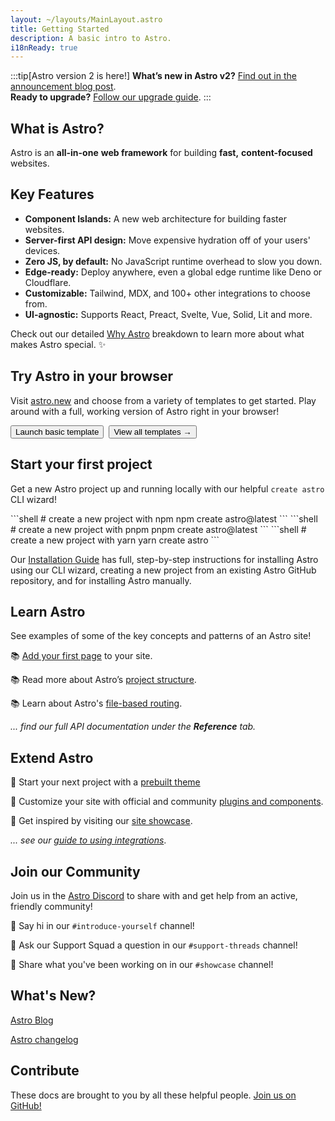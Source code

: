 ```yaml
---
layout: ~/layouts/MainLayout.astro
title: Getting Started
description: A basic intro to Astro.
i18nReady: true
---
```


:::tip[Astro version 2 is here!]
**What’s new in Astro v2?** [Find out in the announcement blog post](https://astro.build/blog/astro-2/).  
**Ready to upgrade?** [Follow our upgrade guide](/en/guides/upgrade-to/v2/).
:::

<h2>What is Astro?</h2>

Astro is an **all-in-one** **web framework** for building **fast,** **content-focused** websites. 

## Key Features

- **Component Islands:** A new web architecture for building faster websites.
- **Server-first API design:** Move expensive hydration off of your users' devices.
- **Zero JS, by default:** No JavaScript runtime overhead to slow you down.
- **Edge-ready:** Deploy anywhere, even a global edge runtime like Deno or Cloudflare.
- **Customizable:** Tailwind, MDX, and 100+ other integrations to choose from.
- **UI-agnostic:** Supports React, Preact, Svelte, Vue, Solid, Lit and more.

Check out our detailed [Why Astro](/en/concepts/why-astro/) breakdown to learn more about what makes Astro special. ✨


## Try Astro in your browser

Visit [astro.new](https://astro.new/) and choose from a variety of templates to get started. Play around with a full, working version of Astro right in your browser!

<div style="display: flex; flex-wrap: wrap; gap: 0.5rem;">
  <Button href="https://astro.new/basics?on=stackblitz">Launch basic template</Button>
  <Button variant="outline" href="https://astro.new/">View all templates →</Button>
</div>

## Start your first project

Get a new Astro project up and running locally with our helpful `create astro` CLI wizard!

<PackageManagerTabs>
  <Fragment slot="npm">
  ```shell
  # create a new project with npm
  npm create astro@latest
  ```
  </Fragment>
  <Fragment slot="pnpm">
  ```shell
  # create a new project with pnpm
  pnpm create astro@latest
  ```
  </Fragment>
  <Fragment slot="yarn">
  ```shell
  # create a new project with yarn
  yarn create astro
  ```
  </Fragment>
</PackageManagerTabs>

Our [Installation Guide](/en/install/auto/) has full, step-by-step instructions for installing Astro using our CLI wizard, creating a new project from an existing Astro GitHub repository, and for installing Astro manually.


## Learn Astro

See examples of some of the key concepts and patterns of an Astro site!

📚 [Add your first page](/en/core-concepts/astro-pages/) to your site.

📚 Read more about Astro’s [project structure](/en/core-concepts/project-structure/).

📚 Learn about Astro's [file-based routing](/en/core-concepts/routing/).

*... find our full API documentation under the **Reference** tab.*


## Extend Astro

🧰 Start your next project with a [prebuilt theme](https://astro.build/themes/)

🧰 Customize your site with official and community [plugins and components](https://astro.build/integrations/).

🧰 Get inspired by visiting our [site showcase](https://astro.build/showcase/).

*... see our [guide to using integrations](/en/guides/integrations-guide/)*.



## Join our Community

Join us in the [Astro Discord](https://astro.build/chat/) to share with and get help from an active, friendly community!

💬 Say hi in our `#introduce-yourself` channel!

💬 Ask our Support Squad a question in our `#support-threads` channel!

💬 Share what you've been working on in our `#showcase` channel!


## What's New?

[Astro Blog](https://astro.build/blog/)

[Astro changelog](https://github.com/withastro/astro/blob/main/packages/astro/CHANGELOG.md)

## Contribute

These docs are brought to you by all these helpful people. [Join us on GitHub!](https://github.com/withastro/docs)

<ContributorList githubRepo="withastro/docs" />
